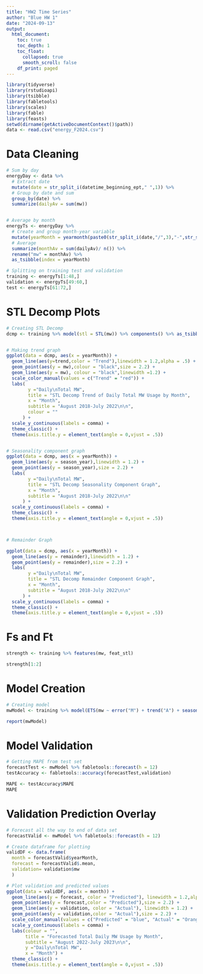 ```yaml
---
title: "HW2 Time Series"
author: "Blue HW 1"
date: "2024-09-13"
output:
  html_document:
    toc: true
    toc_depth: 1
    toc_float:
      collapsed: true
      smooth_scroll: false
    df_print: paged
---
```


```r
library(tidyverse)
library(rstudioapi)
library(tsibble)
library(fabletools)
library(scales)
library(fable)
library(feasts)
setwd(dirname(getActiveDocumentContext()$path))
data <- read.csv("energy_F2024.csv")
```

# Data Cleaning 
```r
# Sum by day
energyDay <- data %>% 
  # Extract date
  mutate(date = str_split_i(datetime_beginning_ept," ",1)) %>%
  # Group by date and sum
  group_by(date) %>% 
  summarize(dailyAv = sum(mw)) 


# Average by month
energyTs <- energyDay %>% 
  # Create and group month-year variable
  mutate(yearMonth = yearmonth(paste0(str_split_i(date,"/",3),"-",str_split_i(date,"/",1)))) %>% group_by(yearMonth) %>% 
  # Average 
  summarize(monthAv = sum(dailyAv)/ n()) %>% 
  rename("mw" = monthAv) %>% 
  as_tsibble(index = yearMonth)

# Splitting on training test and validation
training <- energyTs[1:48,]
validation <- energyTs[49:60,]
test <- energyTs[61:72,]
```


# STL Decomp Plots
```r
# Creating STL Decomp
dcmp <- training %>% model(stl = STL(mw)) %>% components() %>% as_tsibble()


# Making trend graph 
ggplot(data = dcmp, aes(x = yearMonth)) + 
  geom_line(aes(y=trend,color = "Trend"),linewidth = 1.2,alpha = .5) + 
  geom_point(aes(y = mw),colour = "black",size = 2.2) + 
  geom_line(aes(y = mw), colour = "black",linewidth =1.2) + 
  scale_color_manual(values = c("Trend" = "red")) + 
  labs(
        y ="Daily\nTotal MW",
        title = "STL Decomp Trend of Daily Total MW Usage by Month",
        x = "Month",
        subtitle = "August 2018-July 2022\n\n",
        colour = ""
      ) + 
  scale_y_continuous(labels = comma) + 
  theme_classic() + 
  theme(axis.title.y = element_text(angle = 0,vjust = .5))


# Seasonality component graph 
ggplot(data = dcmp, aes(x = yearMonth)) + 
  geom_line(aes(y = season_year),linewidth = 1.2) +
  geom_point(aes(y = season_year),size = 2.2) + 
  labs(
        y ="Daily\nTotal MW",
        title = "STL Decomp Seasonality Component Graph",
        x = "Month",
        subtitle = "August 2018-July 2022\n\n"
      ) + 
  scale_y_continuous(labels = comma) + 
  theme_classic() + 
  theme(axis.title.y = element_text(angle = 0,vjust = .5))



# Remainder Graph

ggplot(data = dcmp, aes(x = yearMonth)) + 
  geom_line(aes(y = remainder),linewidth = 1.2) +
  geom_point(aes(y = remainder),size = 2.2) + 
  labs(
        y ="Daily\nTotal MW",
        title = "STL Decomp Remainder Component Graph",
        x = "Month",
        subtitle = "August 2018-July 2022\n\n"
      ) + 
  scale_y_continuous(labels = comma) + 
  theme_classic() + 
  theme(axis.title.y = element_text(angle = 0,vjust = .5))

```

# Fs and Ft
```r
strength <- training %>% features(mw, feat_stl)

strength[1:2]
```

# Model Creation
```r
# Creating model
mwModel <- training %>% model(ETS(mw ~ error("M") + trend("A") + season("M")))

report(mwModel)
```
# Model Validation

```r
# Getting MAPE from test set
forecastTest <- mwModel %>% fabletools::forecast(h = 12)
testAccuracy <- fabletools::accuracy(forecastTest,validation)

MAPE <- testAccuracy$MAPE
MAPE
```

# Validation Prediction Overlay
```r
# Forecast all the way to end of data set
forecastValid <- mwModel %>% fabletools::forecast(h = 12)

# Create dataframe for plotting
validDF <- data.frame(
  month = forecastValid$yearMonth,
  forecast = forecastValid$.mean,
  validation= validation$mw
  )

# Plot validation and predicted values
ggplot(data = validDF, aes(x = month)) + 
  geom_line(aes(y = forecast, color = "Predicted"), linewidth = 1.2,alpha =.4) + 
  geom_point(aes(y = forecast,color = "Predicted"),size = 2.2) + 
  geom_line(aes(y = validation, color = "Actual"), linewidth = 1.2) + 
  geom_point(aes(y = validation,color = "Actual"),size = 2.2) + 
  scale_color_manual(values = c("Predicted" = "blue", "Actual" = "Orange")) + 
  scale_y_continuous(labels = comma) + 
  labs(colour = "",
       title = "Forecasted Total Daily MW Usage by Month",
       subtitle = "August 2022-July 2023\n\n",
       y ="Daily\nTotal MW",
       x = "Month") + 
  theme_classic() + 
  theme(axis.title.y = element_text(angle = 0,vjust = .5))

```